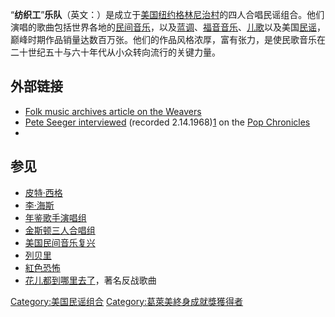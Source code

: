 {{Infobox musical artist  
| name                = 纺织工乐队<br>The Weavers
| image               =
| caption             =
| image_size          =
| background          = group_or_band
| alias               =
| origin              = [[美国|美国]][[纽约|纽约]][[格林尼治村|格林尼治村]]
| genre               = [[民间音乐|民歌]]
| years_active        = 1948–1952年，1955–1964年 
| label               =
| associated_acts     =
| website             =
| current_members     =
| past_members        = [[罗尼·吉尔伯特|罗尼·吉尔伯特]]<br />[[李·海斯|李·海斯]]<br />[[弗雷德·海勒曼|弗雷德·海勒曼]]<br />[[皮特·西格|皮特·西格]]<br />[[埃里克·达林|埃里克·达林]]<br />[[弗兰克·哈密尔顿|弗兰克·哈密尔顿]]<br />[[伯尼·克劳斯|伯尼·克劳斯]]
}}
“'''纺织工'''”'''乐队'''（英文：{{lang|en|'''The Weavers'''}}）是成立于[[美国|美国]][[纽约|纽约]][[格林尼治村|格林尼治村]]的四人合唱民谣组合。他们演唱的歌曲包括世界各地的[[民间音乐|民间音乐]]，以及[[蓝调|蓝调]]、[[福音音乐|福音音乐]]、[[儿歌|儿歌]]以及美国[[民谣|民谣]]，巅峰时期作品销量达数百万张。他们的作品风格浓厚，富有张力，是使民歌音乐在二十世纪五十与六十年代从小众转向流行的关键力量。

==外部链接==
* [https://web.archive.org/web/20040213223345/http://folkmusicarchives.org/weavers.htm Folk music archives article on the Weavers]
* [http://digital.library.unt.edu/ark:/67531/metadc19768/m1/ Pete Seeger interviewed] {{Wayback|url=http://digital.library.unt.edu/ark:/67531/metadc19768/m1/ |date=20210224165257 }} (recorded 2.14.1968)[https://web.archive.org/web/20081014123142/http://www.library.unt.edu/resolveuid/4cc65566ba40054b35e4348f2eece755] on the [[Pop_Chronicles|Pop Chronicles]]
* {{Discogs artist|Weavers, The}}

==参见==
*[[皮特·西格|皮特·西格]]
*[[李·海斯|李·海斯]]
*[[年鉴歌手演唱组|年鉴歌手演唱组]]
*[[金斯顿三人合唱组|金斯顿三人合唱组]]
*[[美国民间音乐复兴|美国民间音乐复兴]]
*[[列贝里|列贝里]]
*[[紅色恐怖|紅色恐怖]]
*[[花儿都到哪里去了|花儿都到哪里去了]]，著名反战歌曲

{{authority control}}
[[Category:美国民谣组合|Category:美国民谣组合]]
[[Category:葛萊美終身成就獎獲得者|Category:葛萊美終身成就獎獲得者]]